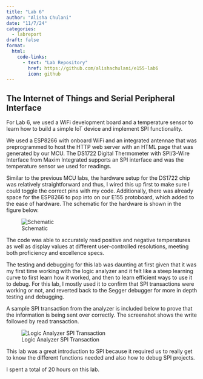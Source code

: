 ```yaml
---
title: "Lab 6"
author: "Alisha Chulani"
date: "11/7/24"
categories:
  - labreport
draft: false
format:
  html:
    code-links:
      - text: "Lab Repository"
        href: https://github.com/alishachulani/e155-lab6
        icon: github
---
```


## The Internet of Things and Serial Peripheral Interface 

For Lab 6, we used a WiFi development board and a temperature sensor to learn how to build a simple IoT device and implement SPI functionality. 

We used a ESP8266 with onboard WiFi and an integrated antennae that was preprogrammed to host the HTTP web server with an HTML page that was generated by our MCU. The DS1722 Digital Thermometer with SPI/3-Wire Interface from Maxim Integrated supports an SPI interface and was the temperature sensor we used for readings. 

Similar to the previous MCU labs, the hardware setup for the DS1722 chip was relatively straightforward and thus, I wired this up first to make sure I could toggle the correct pins with my code. Additionally, there was already space for the ESP8266 to pop into on our E155 protoboard, which added to the ease of hardware. The schematic for the hardware is shown in the figure below. 

![Schematic](images/schematic.jpg)

The code was able to accurately read positive and negative temperatures as well as display values at different user-controlled resolutions, meeting both proficiency and excellence specs. 

The testing and debugging for this lab was daunting at first given that it was my first time working with the logic analyzer and it felt like a steep learning curve to first learn how it worked, and then to learn efficient ways to use it to debug. For this lab, I mostly used it to confirm that SPI transactions were working or not, and reverted back to the Segger debugger for more in depth testing and debugging.

A sample SPI transaction from the analyzer is included below to prove that the information is being sent over correctly. The screenshot shows the write followed by read transaction. 

![Logic Analyzer SPI Transaction](images/logica.jpg)

This lab was a great introduction to SPI because it required us to really get to know the different functions needed and also how to debug SPI projects. 

I spent a total of 20 hours on this lab. 